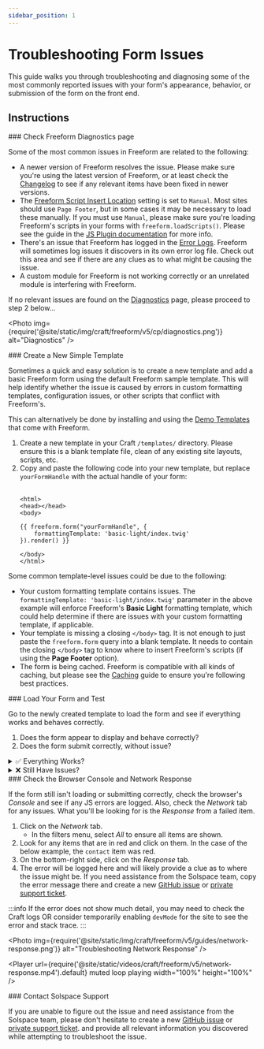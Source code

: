 ```yaml
---
sidebar_position: 1
---
```



# Troubleshooting Form Issues

This guide walks you through troubleshooting and diagnosing some of the most commonly reported issues with your form's appearance, behavior, or submission of the form on the front end.

## Instructions

<VerticalStepWrapper>
<StepMarkdown>
### Check Freeform Diagnostics page

Some of the most common issues in Freeform are related to the following:

- A newer version of Freeform resolves the issue. Please make sure you're using the latest version of Freeform, or at least check the [Changelog](../../setup/changelog.mdx) to see if any relevant items have been fixed in newer versions.
- The [Freeform Script Insert Location](../../configuration/settings.mdx#script-insert-location) setting is set to `Manual`. Most sites should use `Page Footer`, but in some cases it may be necessary to load these manually. If you must use `Manual`, please make sure you're loading Freeform's scripts in your forms with `freeform.loadScripts()`. Please see the guide in the [JS Plugin documentation](../../developer/js-plugin.mdx#loading-freeform-js-manually) for more info.
- There's an issue that Freeform has logged in the [Error Logs](../../configuration/settings.mdx#error-log). Freeform will sometimes log issues it discovers in its own error log file. Check out this area and see if there are any clues as to what might be causing the issue.
- A custom module for Freeform is not working correctly or an unrelated module is interfering with Freeform.

If no relevant issues are found on the [Diagnostics](../../configuration/diagnostics.mdx) page, please proceed to step 2 below...

<Photo
  img={require('@site/static/img/craft/freeform/v5/cp/diagnostics.png')}
  alt="Diagnostics"
/>

</StepMarkdown>
<StepMarkdown>
### Create a New Simple Template

Sometimes a quick and easy solution is to create a new template and add a basic Freeform form using the default Freeform sample template. This will help identify whether the issue is caused by errors in custom formatting templates, configuration issues, or other scripts that conflict with Freeform's.

This can alternatively be done by installing and using the [Demo Templates](../../configuration/demo-templates.mdx) that come with Freeform.

1. Create a new template in your Craft `/templates/` directory. Please ensure this is a blank template file, clean of any existing site layouts, scripts, etc.
2. Copy and paste the following code into your new template, but replace `yourFormHandle` with the actual handle of your form:<br /><br />
   ```twig showLineNumbers
   <html>
   <head></head>
   <body>

   {{ freeform.form("yourFormHandle", {
       formattingTemplate: 'basic-light/index.twig'
   }).render() }}

   </body>
   </html>
   ```

Some common template-level issues could be due to the following:

- Your custom formatting template contains issues. The `formattingTemplate: 'basic-light/index.twig'` parameter in the above example will enforce Freeform's **Basic Light** formatting template, which could help determine if there are issues with your custom formatting template, if applicable.
- Your template is missing a closing `</body>` tag. It is not enough to just paste the `freeform.form` query into a blank template. It needs to contain the closing `</body>` tag to know where to insert Freeform's scripts (if using the **Page Footer** option).
- The form is being cached. Freeform is compatible with all kinds of caching, but please see the [Caching](../../templates/caching.mdx) guide to ensure you're following best practices.

</StepMarkdown>
<StepMarkdown>
### Load Your Form and Test

Go to the newly created template to load the form and see if everything works and behaves correctly.

1. Does the form appear to display and behave correctly?
2. Does the form submit correctly, without issue?

<details>
<summary className="green">✅ Everything Works?</summary>

If the form displays and behaves correctly in this isolated test, it could be an issue with your custom formatting template or conflicts from other scripts with Freeform's scripts.

- To troubleshoot this further, **work in small steps**. Stay inside the isolated test template and follow the steps below:
  1. Remove the `formattingTemplate: 'basic-light/index.twig'` parameter (thus pulling in your chosen and potentially problematic formatting template) from the [Form query](../../templates/queries/form.mdx) and see how the form displays and behaves.
  2. The isolated template may continue to display and behave incorrectly due to missing styles and assets. Try slowly pulling in some of those into the isolated test template and see if it breaks.
  3. If issues continue, compare your custom formatting template to existing [formatting template examples](../../templates/formatting/index.mdx) included with Freeform.
  4. If you're still not getting anywhere, try creating a brand new custom formatting template based on one of the [formatting template examples](../../templates/formatting/index.mdx) included with Freeform.
     - Load it in the isolated test template and confirm it works correctly.
     - Slowly modify it to become closer to your original custom formatting template, checking the isolated test template often along the way to see when/where it breaks.
     - This process will help you narrow down where the issue might be.

</details>

<details>
<summary className="red">❌ Still Have Issues?</summary>

If issues are still occurring in this isolated test, there could be an issue with your Freeform settings, site or server configuration, or server rewrite rules.

- Proceed to step 4 for diagnosing common issues...

</details>

</StepMarkdown>
<StepMarkdown>
### Check the Browser Console and Network Response

If the form still isn't loading or submitting correctly, check the browser's _Console_ and see if any JS errors are logged. Also, check the _Network_ tab for any issues. What you'll be looking for is the _Response_ from a failed item.

1. Click on the _Network_ tab.
    - In the filters menu, select _All_ to ensure all items are shown.
2. Look for any items that are in <span className="red">red</span> and click on them. In the case of the below example, the `contact` item was red.
3. On the bottom-right side, click on the _Response_ tab.
4. The error will be logged here and will likely provide a clue as to where the issue might be. If you need assistance from the Solspace team, copy the error message there and create a new [GitHub issue](https://github.com/solspace/craft-freeform/issues/new/choose) or [private support ticket](/support/).

:::info
If the error does not show much detail, you may need to check the Craft logs OR consider temporarily enabling `devMode` for the site to see the error and stack trace.
:::

<Tabs>
<TabItem value="guide-image" label="Screenshot" default>

<Photo
  img={require('@site/static/img/craft/freeform/v5/guides/network-response.png')}
  alt="Troubleshooting Network Response"
/>

</TabItem>
<TabItem value="guide-video" label="Video Walkthrough">

<Player
  url={require('@site/static/videos/craft/freeform/v5/network-response.mp4').default}
  muted loop playing width="100%" height="100%"
/>

</TabItem>
</Tabs>

</StepMarkdown>
<StepMarkdown>
### Contact Solspace Support

If you are unable to figure out the issue and need assistance from the Solspace team, please don't hesitate to create a new [GitHub issue](https://github.com/solspace/craft-freeform/issues/new/choose) or [private support ticket](/support/). and provide all relevant information you discovered while attempting to troubleshoot the issue.

<PrimaryButtonWithLink label="See Support Options" to="/support" />

</StepMarkdown>
</VerticalStepWrapper>
